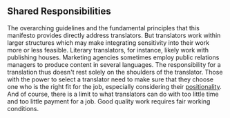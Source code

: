 ## Shared Responsibilities

The overarching guidelines and the fundamental principles that this manifesto provides directly address translators. But translators work within larger structures which may make integrating sensitivity into their work more or less feasible. Literary translators, for instance, likely work with publishing houses. Marketing agencies sometimes employ public relations managers to produce content in several languages. The responsibility for a translation thus doesn't rest solely on the shoulders of the translator. Those with the power to select a translator need to make sure that they choose one who is the right fit for the job, especially considering their [positionality](#positionalities). And of course, there is a limit to what translators can do with too little time and too little payment for a job. Good quality work requires fair working conditions.
